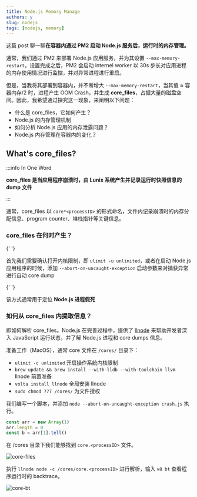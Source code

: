 ```yaml
---
title: Node.js Memory Manage
authors: y
slug: nodejs
tags: [nodejs, memory]
---
```


这篇 post 聊一聊**在容器内通过 PM2 启动 Node.js 服务后，运行时的内存管理。**

<!--truncate-->


通常，我们通过 PM2 来部署 Node.js 应用服务，并为其设置 `--max-memory-restart`。设置完成之后，PM2 会启动 internel worker 以 30s 步长对应用进程的内存使用情况进行监控，并对异常进程进行重启。

但是，当我将其部署到容器内，并不断增大 `--max-memory-restart`，当其值 ≈ 容器内存/2 时，进程产生 OOM Crash，并生成 **core_files**，占据大量的磁盘空间。因此，我希望通过探究这一现象，来阐明以下问题：

- 什么是 core_files，它如何产生？
- Node.js 的内存管理机制
- 如何分析 Node.js 应用的内存泄露问题？
- Node.js 内存管理在容器内的变化？

## What's core_files?

:::info In One Word

**core_files 是当应用程序崩溃时，由 Lunix 系统产生并记录运行时快照信息的 dump 文件**

:::

通常，core_files 以 `core*<processID>` 的形式命名，文件内记录崩溃时的内存分配信息、program counter、堆栈指针等关键信息。

### core_files 在何时产生？

<SolutionCard
  tag="1"
  title="当应用程序崩溃时，它会由操作系统自动产生，这种情况属于“死后验尸”"
/>{' '}

首先我们需要确认打开内核限制，即 `ulimit -u unlimited`，或者在启动 Node.js 应用程序的时候，添加 `--abort-on-uncaught-exception` 启动参数来对捕获异常进行自动 core dump

<SolutionCard
  tag="2"
  title="在程序运行时，执行 `gcore <pid>` 主动生产，属于“活体检验”"
/>{' '}

该方式通常用于定位 **Node.js 进程假死**

### 如何从 core_files 内提取信息？

即如何解析 core_files。Node.js 在完善过程中，提供了 [llnode](https://github.com/nodejs/llnode) 来帮助开发者深入 JavaScript 运行状态，并了解 Node.js 进程和 core dumps 信息。

准备工作（MacOS），通常 core 文件在 `/cores/` 目录下：

- `ulimit -c unlimited` 开启操作系统内核限制
- `brew update && brew install --with-lldb --with-toolchain llvm` llnode 前置准备
- `volta install llnode` 全局安装 llnode
- `sudo chmod 777 /cores/` 为文件授权

我们编写一个脚本，并添加 `node --abort-on-uncaught-exception crash.js` 执行。

```js
const arr = new Array(1)
arr.length = 0
const b = arr[1].tell()
```

在 /cores 目录下我们能够找到 `core.<processID>` 文件。

![core-files](https://img.joyjoy.cc/blog/core-files.png)

执行 `llnode node -c /cores/core.<processID>` 进行解析，输入 `v8 bt` 查看程序运行时的 backtrace。

![core-bt](https://img.joyjoy.cc/blog/core-bt.png)
